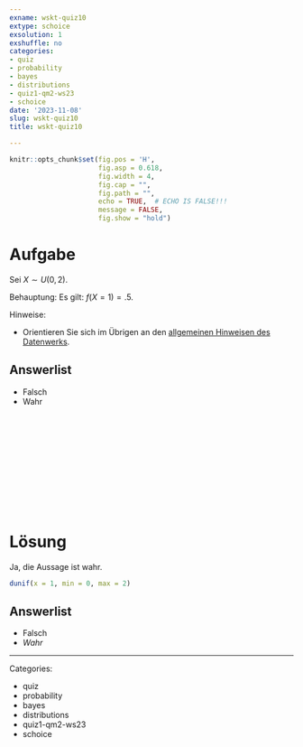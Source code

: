 ```yaml
---
exname: wskt-quiz10
extype: schoice
exsolution: 1
exshuffle: no
categories:
- quiz
- probability
- bayes
- distributions
- quiz1-qm2-ws23
- schoice
date: '2023-11-08'
slug: wskt-quiz10
title: wskt-quiz10

---
```





```r
knitr::opts_chunk$set(fig.pos = 'H',
                      fig.asp = 0.618,
                      fig.width = 4,
                      fig.cap = "", 
                      fig.path = "",
                      echo = TRUE,  # ECHO IS FALSE!!!
                      message = FALSE,
                      fig.show = "hold")
```






# Aufgabe


Sei $X \sim U(0, 2)$. 


Behauptung: Es gilt: $f(X=1) = .5$.

Hinweise:

- Orientieren Sie sich im Übrigen an den [allgemeinen Hinweisen des Datenwerks](https://datenwerk.netlify.app/hinweise).


Answerlist
----------

* Falsch
* Wahr


</br>
</br>
</br>
</br>
</br>
</br>
</br>
</br>
</br>
</br>

# Lösung

Ja, die Aussage ist wahr.


```r
dunif(x = 1, min = 0, max = 2)
```



Answerlist
----------


* Falsch
* *Wahr*








---

Categories: 

- quiz
- probability
- bayes
- distributions
- quiz1-qm2-ws23
- schoice

